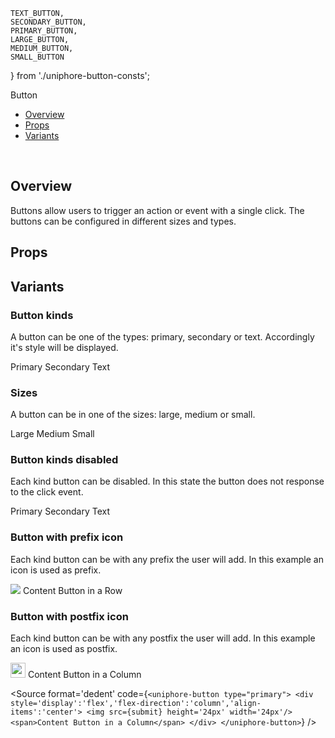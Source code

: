     TEXT_BUTTON, 
    SECONDARY_BUTTON, 
    PRIMARY_BUTTON, 
    LARGE_BUTTON,
    MEDIUM_BUTTON,
    SMALL_BUTTON
} from './uniphore-button-consts';

<Meta of={ButtonStories} />

<ComponentName>Button</ComponentName>
<br/>

- [Overview](#overview)
- [Props](#props)
- [Variants](#variants)
<br/>

## Overview

Buttons allow users to trigger an action or event with a single click.
The buttons can be configured in different sizes and types.

<Canvas of={ButtonStories.PrimaryButton} />

## Props
<Controls of={ButtonStories.PrimaryButton} />

## Variants

### Button kinds

A button can be one of the types: primary, secondary or text. Accordingly it's style will be displayed.

<Canvas withSource="none">
    <uniphore-button type={PRIMARY_BUTTON} size={MEDIUM_BUTTON}>Primary</uniphore-button>
    <uniphore-button type={SECONDARY_BUTTON} size={MEDIUM_BUTTON}>Secondary</uniphore-button>
    <uniphore-button type={TEXT_BUTTON} size={MEDIUM_BUTTON}>Text</uniphore-button>
</Canvas>

### Sizes

A button can be in one of the sizes: large, medium or small.

<Canvas withSource="none">
    <uniphore-button type={PRIMARY_BUTTON} size={LARGE_BUTTON}>Large</uniphore-button>
    <uniphore-button type={PRIMARY_BUTTON} size={MEDIUM_BUTTON}>Medium</uniphore-button>
    <uniphore-button type={PRIMARY_BUTTON} size={SMALL_BUTTON}>Small</uniphore-button>
</Canvas>

### Button kinds disabled

Each kind button can be disabled. In this state the button does not response to the click event.

<Canvas withSource="none">
    <uniphore-button type={PRIMARY_BUTTON} size={MEDIUM_BUTTON} isDisabled={true}>Primary</uniphore-button>
    <uniphore-button type={SECONDARY_BUTTON} size={MEDIUM_BUTTON} isDisabled={true}>Secondary</uniphore-button>
    <uniphore-button type={TEXT_BUTTON} size={MEDIUM_BUTTON} isDisabled={true}>Text</uniphore-button>
</Canvas>

### Button with prefix icon

Each kind button can be with any prefix the user will add. In this example an icon is used as prefix.

<Canvas withSource="none">
    <uniphore-button type={PRIMARY_BUTTON}>
        <div style={{'display': 'flex', 'align-items': 'center'}}>
            <img src={submit} />
            <span>Content Button in a Row</span>
        </div>
    </uniphore-button>
</Canvas>

### Button with postfix icon

Each kind button can be with any postfix the user will add. In this example an icon is used as postfix.

<Canvas withSource="none">
    <uniphore-button type={PRIMARY_BUTTON}>
        <div style={{'display': 'flex', 'flex-direction': 'column', 'align-items': 'center'}}>
            <img src={submit} height='24px' width='24px'/>
            <span>Content Button in a Column</span>
        </div>
    </uniphore-button>
</Canvas>

<Source format='dedent' code={`
    <uniphore-button type="primary">
        <div style='display':'flex','flex-direction':'column','align-items':'center'>
            <img src={submit} height='24px' width='24px'/>
            <span>Content Button in a Column</span>
        </div>
    </uniphore-button>
`} />